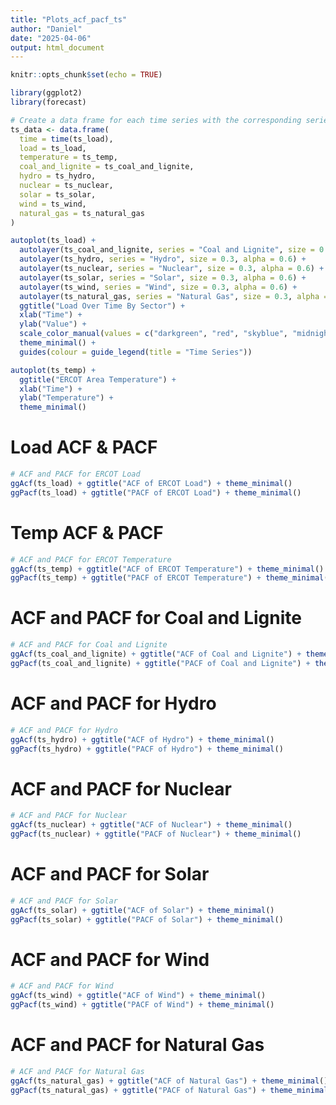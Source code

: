 ```yaml
---
title: "Plots_acf_pacf_ts"
author: "Daniel"
date: "2025-04-06"
output: html_document
---
```


```r
knitr::opts_chunk$set(echo = TRUE)
```

```r
library(ggplot2)
library(forecast)

# Create a data frame for each time series with the corresponding series names (for the legend)
ts_data <- data.frame(
  time = time(ts_load),
  load = ts_load,
  temperature = ts_temp,
  coal_and_lignite = ts_coal_and_lignite,
  hydro = ts_hydro,
  nuclear = ts_nuclear,
  solar = ts_solar,
  wind = ts_wind,
  natural_gas = ts_natural_gas
)

autoplot(ts_load) +
  autolayer(ts_coal_and_lignite, series = "Coal and Lignite", size = 0.3, alpha = 0.6) +
  autolayer(ts_hydro, series = "Hydro", size = 0.3, alpha = 0.6) +
  autolayer(ts_nuclear, series = "Nuclear", size = 0.3, alpha = 0.6) +
  autolayer(ts_solar, series = "Solar", size = 0.3, alpha = 0.6) +
  autolayer(ts_wind, series = "Wind", size = 0.3, alpha = 0.6) +
  autolayer(ts_natural_gas, series = "Natural Gas", size = 0.3, alpha = 0.6) +
  ggtitle("Load Over Time By Sector") +
  xlab("Time") +
  ylab("Value") +
  scale_color_manual(values = c("darkgreen", "red", "skyblue", "midnightblue", "orange", "pink", "yellow", "grey")) + 
  theme_minimal() +
  guides(colour = guide_legend(title = "Time Series"))
```

```r
autoplot(ts_temp) +
  ggtitle("ERCOT Area Temperature") +
  xlab("Time") +
  ylab("Temperature") +
  theme_minimal()
```

# Load ACF & PACF

```r
# ACF and PACF for ERCOT Load
ggAcf(ts_load) + ggtitle("ACF of ERCOT Load") + theme_minimal()
ggPacf(ts_load) + ggtitle("PACF of ERCOT Load") + theme_minimal()
```

# Temp ACF & PACF

```r
# ACF and PACF for ERCOT Temperature
ggAcf(ts_temp) + ggtitle("ACF of ERCOT Temperature") + theme_minimal()
ggPacf(ts_temp) + ggtitle("PACF of ERCOT Temperature") + theme_minimal()
```

# ACF and PACF for Coal and Lignite

```r
# ACF and PACF for Coal and Lignite
ggAcf(ts_coal_and_lignite) + ggtitle("ACF of Coal and Lignite") + theme_minimal()
ggPacf(ts_coal_and_lignite) + ggtitle("PACF of Coal and Lignite") + theme_minimal()

```


# ACF and PACF for Hydro

```r
# ACF and PACF for Hydro
ggAcf(ts_hydro) + ggtitle("ACF of Hydro") + theme_minimal()
ggPacf(ts_hydro) + ggtitle("PACF of Hydro") + theme_minimal()
```

# ACF and PACF for Nuclear

```r
# ACF and PACF for Nuclear
ggAcf(ts_nuclear) + ggtitle("ACF of Nuclear") + theme_minimal()
ggPacf(ts_nuclear) + ggtitle("PACF of Nuclear") + theme_minimal()
```

# ACF and PACF for Solar

```r
# ACF and PACF for Solar
ggAcf(ts_solar) + ggtitle("ACF of Solar") + theme_minimal()
ggPacf(ts_solar) + ggtitle("PACF of Solar") + theme_minimal()
```

# ACF and PACF for Wind

```r
# ACF and PACF for Wind
ggAcf(ts_wind) + ggtitle("ACF of Wind") + theme_minimal()
ggPacf(ts_wind) + ggtitle("PACF of Wind") + theme_minimal()
```

# ACF and PACF for Natural Gas

```r
# ACF and PACF for Natural Gas
ggAcf(ts_natural_gas) + ggtitle("ACF of Natural Gas") + theme_minimal()
ggPacf(ts_natural_gas) + ggtitle("PACF of Natural Gas") + theme_minimal()
```




































